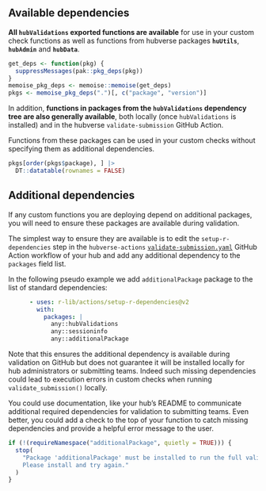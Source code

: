 
## Available dependencies

**All `hubValidations` exported functions are available** for use in your custom check functions as well as functions from hubverse packages **`huUtils`**, **`hubAdmin`** and **`hubData`**. 

```r
get_deps <- function(pkg) {
  suppressMessages(pak::pkg_deps(pkg))
}
memoise_pkg_deps <- memoise::memoise(get_deps)
pkgs <- memoise_pkg_deps(".")[, c("package", "version")]
```

In addition, **functions in packages from the `hubValidations` dependency tree are also generally available**, both locally (once `hubValidations` is installed) and in the hubverse `validate-submission` GitHub Action.

Functions from these packages can be used in your custom checks without specifying them as additional dependencies.

```r
pkgs[order(pkgs$package), ] |>
  DT::datatable(rownames = FALSE)
```


## Additional dependencies

If any custom functions you are deploying depend on additional packages, you will need to ensure these packages are available during validation.

The simplest way to ensure they are available is to edit the  `setup-r-dependencies` step in the `hubverse-actions` [`validate-submission.yaml`](https://github.com/hubverse-org/hubverse-actions/blob/main/validate-submission/validate-submission.yaml) GitHub Action workflow of your hub and add any additional dependency to the `packages` field list.

In the following pseudo example we add `additionalPackage` package to the list of standard dependencies:

```yaml
      - uses: r-lib/actions/setup-r-dependencies@v2
        with:
          packages: |
            any::hubValidations
            any::sessioninfo
            any::additionalPackage
```

Note that this ensures the additional dependency is available during validation on GitHub but does not guarantee it will be installed locally for hub administrators or submitting teams. Indeed such missing dependencies could lead to execution errors in custom checks when running `validate_submission()` locally. 

You could use documentation, like your hub's README to communicate additional required dependencies for validation to submitting teams. Even better, you could add a check to the top of your function to catch missing dependencies and provide a helpful error message to the user.

```r
if (!(requireNamespace("additionalPackage", quietly = TRUE))) {
  stop(
    "Package 'additionalPackage' must be installed to run the full validation check. 
    Please install and try again."
  )
}
```
 

